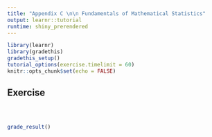 ```yaml
---
title: "Appendix C \n\n Fundamentals of Mathematical Statistics"
output: learnr::tutorial
runtime: shiny_prerendered
---
```


```r
library(learnr)
library(gradethis)
gradethis_setup()
tutorial_options(exercise.timelimit = 60)
knitr::opts_chunk$set(echo = FALSE)
```

## Exercise



```r

```

```r

```

```r

```

```r
grade_result() 
```
